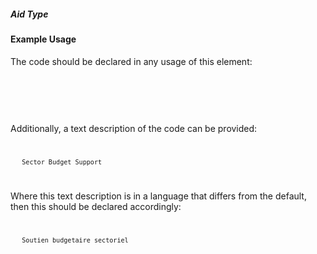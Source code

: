 ===== Aid Type ===== 
{{for revision 1.03}}

==== Example Usage ====

The code should be declared in any usage of this element:

<code xml>
   <aid-type code="A02"/>
</code>

Additionally, a text description of the code can be provided:

<code xml>
    <aid-type code="A02">Sector Budget Support</aid-type>
</code>

Where this text description is in a language that differs from the default, then this should be declared accordingly:

<code xml>
    <aid-type code="A02" xml:lang="fr">Soutien budgetaire sectoriel</aid-type>
</code>